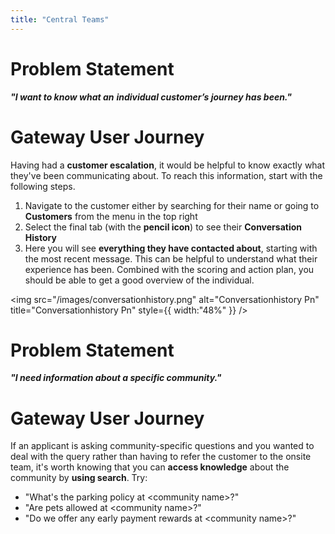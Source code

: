 ```yaml
---
title: "Central Teams"
---
```


# **Problem Statement**

**_"I want to know what an_** **_individual customer’s journey has been."_**

# **Gateway User Journey**

Having had a **customer escalation**, it would be helpful to know exactly what they've been communicating about. To reach this information, start with the following steps.

1. Navigate to the customer either by searching for their name or going to **Customers** from the menu in the top right
2. Select the final tab (with the **pencil icon**) to see their **Conversation History**
3. Here you will see **everything they have contacted about**, starting with the most recent message. This can be helpful to understand what their experience has been. Combined with the scoring and action plan, you should be able to get a good overview of the individual.

<img
  src="/images/conversationhistory.png"
  alt="Conversationhistory Pn"
  title="Conversationhistory Pn"
  style={{ width:"48%" }}
/>

# **Problem Statement**

**_"I need information about a specific community."_**

# **Gateway User Journey**

If an applicant is asking community-specific questions and you wanted to deal with the query rather than having to refer the customer to the onsite team, it's worth knowing that you can **access knowledge** about the community by **using search**. Try:

- "What's the parking policy at \<community name\>?"
- "Are pets allowed at \<community name\>?"
- "Do we offer any early payment rewards at \<community name\>?"